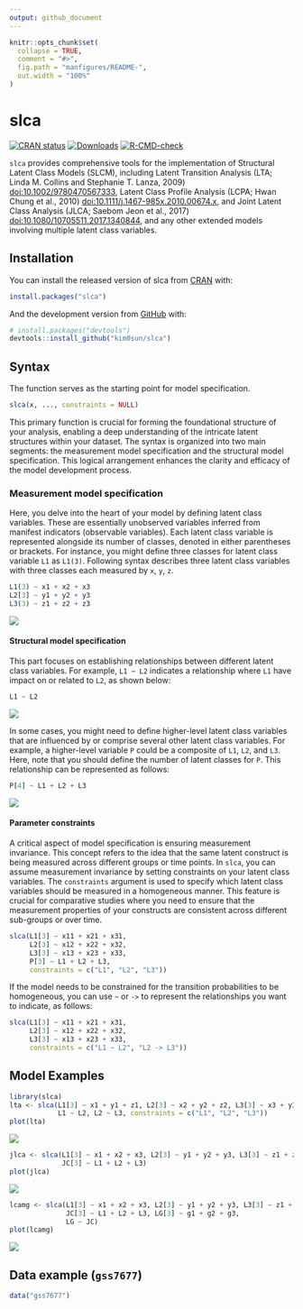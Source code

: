 ```yaml
---
output: github_document
---
```


<!-- README.md is generated from README.Rmd. Please edit that file -->

```r
knitr::opts_chunk$set(
  collapse = TRUE,
  comment = "#>",
  fig.path = "manfigures/README-",
  out.width = "100%"
)
```

# slca

<!-- badges: start -->
[![CRAN status](https://www.r-pkg.org/badges/version/slca)](https://CRAN.R-project.org/package=slca)
[![Downloads](https://cranlogs.r-pkg.org/badges/grand-total/slca?color=blue)](https://r-pkg.org/pkg/slca)
[![R-CMD-check](https://github.com/kim0sun/slca/actions/workflows/R-CMD-check.yaml/badge.svg)](https://github.com/kim0sun/slca/actions/workflows/R-CMD-check.yaml)
<!-- badges: end -->

`slca` provides comprehensive tools for the implementation of Structural Latent Class Models (SLCM), including Latent Transition Analysis (LTA; Linda M. Collins and Stephanie T. Lanza, 2009) <doi:10.1002/9780470567333>, Latent Class Profile Analysis (LCPA; Hwan Chung et al., 2010) <doi:10.1111/j.1467-985x.2010.00674.x>, and Joint Latent Class Analysis (JLCA; Saebom Jeon et al., 2017) <doi:10.1080/10705511.2017.1340844>, and any other extended models involving multiple latent class variables.

## Installation

You can install the released version of slca from [CRAN](https://CRAN.R-project.org) with:

``` r
install.packages("slca")
```

And the development version from [GitHub](https://github.com/) with:

``` r
# install.packages("devtools")
devtools::install_github("kim0sun/slca")
```

## Syntax
The function \fct{slca} serves as the starting point for model specification.
```r
slca(x, ..., constraints = NULL)
```

This primary function is crucial for forming the foundational structure of your analysis, enabling a deep understanding of the intricate latent structures within your dataset.
The syntax is organized into two main segments: the measurement model specification and the structural model specification. 
This logical arrangement enhances the clarity and efficacy of the model development process.

### Measurement model specification
Here, you delve into the heart of your model by defining latent class variables. 
These are essentially unobserved variables inferred from manifest indicators (observable variables).
Each latent class variable is represented alongside its number of classes, denoted in either parentheses or brackets. 
For instance, you might define three classes for latent class variable `L1` as `L1(3)`.
Following syntax describes three latent class variables with three classes each measured by `x`, `y`, `z`.

```r
L1(3) ~ x1 + x2 + x3
L2[3] ~ y1 + y2 + y3
L3(3) ~ z1 + z2 + z3
```
![](fig/syn1.svg)

#### Structural model specification
This part focuses on establishing relationships between different latent class variables.
For example, `L1 ~ L2` indicates a relationship where `L1` have impact on or related to `L2`, as shown below:

```r
L1 ~ L2
```
![](fig/syn2.svg)

In some cases, you might need to define higher-level latent class variables that are influenced by or comprise several other latent class variables.
For example, a higher-level variable `P` could be a composite of `L1`, `L2`, and `L3`. 
Here, note that you should define the number of latent classes for `P`.
This relationship can be represented as follows:

```r
P[4] ~ L1 + L2 + L3
```
![](fig/syn3.svg)

#### Parameter constraints
A critical aspect of model specification is ensuring measurement invariance.
This concept refers to the idea that the same latent construct is being measured across different groups or time points.
In `slca`, you can assume measurement invariance by setting constraints on your latent class variables.
The `constraints` argument is used to specify which latent class variables should be measured in a homogeneous manner.
This feature is crucial for comparative studies where you need to ensure that the measurement properties of your constructs are consistent across different sub-groups or over time.

```r
slca(L1[3] ~ x11 + x21 + x31, 
     L2[3] ~ x12 + x22 + x32, 
     L3[3] ~ x13 + x23 + x33,
     P[3] ~ L1 + L2 + L3, 
     constraints = c("L1", "L2", "L3"))
```

If the model needs to be constrained for the transition probabilities to be homogeneous, you can use `~` or `->` to represent the relationships you want to indicate, as follows:

```r
slca(L1[3] ~ x11 + x21 + x31, 
     L2[3] ~ x12 + x22 + x32, 
     L3[3] ~ x13 + x23 + x33,
     constraints = c("L1 ~ L2", "L2 -> L3"))
```

## Model Examples

```r
library(slca)
lta <- slca(L1[3] ~ x1 + y1 + z1, L2[3] ~ x2 + y2 + z2, L3[3] ~ x3 + y3 + z3,
            L1 ~ L2, L2 ~ L3, constraints = c("L1", "L2", "L3"))
plot(lta)
```
![](fig/lta.svg)
```r
jlca <- slca(L1[3] ~ x1 + x2 + x3, L2[3] ~ y1 + y2 + y3, L3[3] ~ z1 + z2 + z3,
             JC[3] ~ L1 + L2 + L3)
plot(jlca)
```
![](fig/jlca.svg)
```r
lcamg <- slca(L1[3] ~ x1 + x2 + x3, L2[3] ~ y1 + y2 + y3, L3[3] ~ z1 + z2 + z3,
              JC[3] ~ L1 + L2 + L3, LG[3] ~ g1 + g2 + g3, 
              LG ~ JC)
plot(lcamg)
```
![](fig/lcamg.svg)

## Data example (`gss7677`)
```r
data("gss7677")
```
